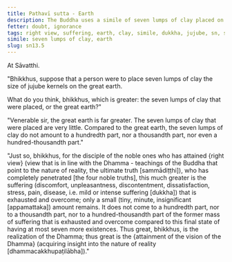 ```yaml
---
title: Pathavī sutta - Earth
description: The Buddha uses a simile of seven lumps of clay placed on the great earth to illustrate the extent of suffering that is exhausted and overcome by a disciple of the noble ones who has attained right view.
fetter: doubt, ignorance
tags: right view, suffering, earth, clay, simile, dukkha, jujube, sn, sn12-21, sn13
simile: seven lumps of clay, earth
slug: sn13.5
---
```


At Sāvatthi.

"Bhikkhus, suppose that a person were to place seven lumps of clay the size of jujube kernels on the great earth.

What do you think, bhikkhus, which is greater: the seven lumps of clay that were placed, or the great earth?"

"Venerable sir, the great earth is far greater. The seven lumps of clay that were placed are very little. Compared to the great earth, the seven lumps of clay do not amount to a hundredth part, nor a thousandth part, nor even a hundred-thousandth part."

"Just so, bhikkhus, for the disciple of the noble ones who has attained \{right view} (view that is in line with the Dhamma - teachings of the Buddha that point to the nature of reality, the ultimate truth [sammādiṭṭhi]), who has completely penetrated [the four noble truths], this much greater is the suffering (discomfort, unpleasantness, discontentment, dissatisfaction, stress, pain, disease, i.e. mild or intense suffering [dukkha]) that is exhausted and overcome; only a small (tiny, minute, insignificant [appamattaka]) amount remains. It does not come to a hundredth part, nor to a thousandth part, nor to a hundred-thousandth part of the former mass of suffering that is exhausted and overcome compared to this final state of having at most seven more existences. Thus great, bhikkhus, is the realization of the Dhamma; thus great is the \{attainment of the vision of the Dhamma} (acquiring insight into the nature of reality [dhammacakkhupaṭilābha])."